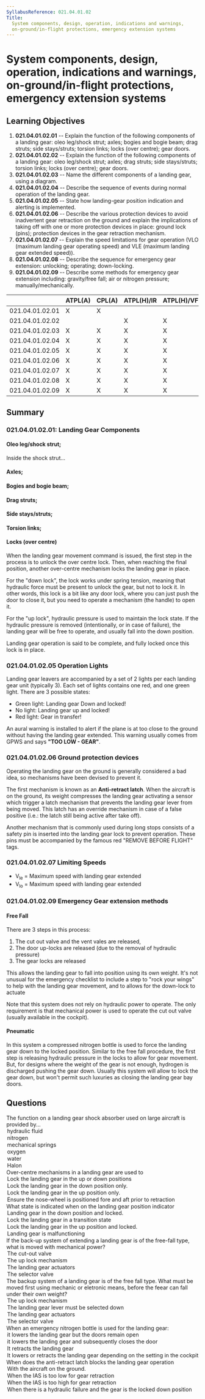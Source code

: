 ```yaml
---
SyllabusReference: 021.04.01.02
Title:
  System components, design, operation, indications and warnings,
  on-ground/in-flight protections, emergency extension systems
---
```


# System components, design, operation, indications and warnings, on-ground/in-flight protections, emergency extension systems

## Learning Objectives

1. **021.04.01.02.01** -- Explain the function of the following components of a
   landing gear: oleo leg/shock strut; axles; bogies and bogie beam; drag
   struts; side stays/struts; torsion links; locks (over centre); gear doors.
2. **021.04.01.02.02** -- Explain the function of the following components of a
   landing gear: oleo leg/shock strut; axles; drag struts; side stays/struts;
   torsion links; locks (over centre); gear doors.
3. **021.04.01.02.03** -- Name the different components of a landing gear, using
   a diagram.
4. **021.04.01.02.04** -- Describe the sequence of events during normal
   operation of the landing gear.
5. **021.04.01.02.05** -- State how landing-gear position indication and
   alerting is implemented.
6. **021.04.01.02.06** -- Describe the various protection devices to avoid
   inadvertent gear retraction on the ground and explain the implications of
   taking off with one or more protection devices in place: ground lock (pins);
   protection devices in the gear retraction mechanism.
7. **021.04.01.02.07** -- Explain the speed limitations for gear operation (VLO
   (maximum landing gear operating speed) and VLE (maximum landing gear extended
   speed)).
8. **021.04.01.02.08** -- Describe the sequence for emergency gear extension:
   unlocking; operating; down-locking.
9. **021.04.01.02.09** -- Describe some methods for emergency gear extension
   including: gravity/free fall; air or nitrogen pressure;
   manually/mechanically.

|                 | ATPL(A) | CPL(A) | ATPL(H)/IR | ATPL(H)/VFR | CPL(H) | IR  | CBIR(A) |
| --------------- | ------- | ------ | ---------- | ----------- | ------ | --- | ------- |
| 021.04.01.02.01 | X       | X      |            |             |        |     |         |
| 021.04.01.02.02 |         |        | X          | X           | X      |     |         |
| 021.04.01.02.03 | X       | X      | X          | X           | X      |     |         |
| 021.04.01.02.04 | X       | X      | X          | X           | X      |     |         |
| 021.04.01.02.05 | X       | X      | X          | X           | X      |     |         |
| 021.04.01.02.06 | X       | X      | X          | X           | X      |     |         |
| 021.04.01.02.07 | X       | X      | X          | X           | X      |     |         |
| 021.04.01.02.08 | X       | X      | X          | X           | X      |     |         |
| 021.04.01.02.09 | X       | X      | X          | X           | X      |     |         |

## Summary

### 021.04.01.02.01: Landing Gear Components

#### Oleo leg/shock strut;

Inside the shock strut...

#### Axles;

#### Bogies and bogie beam;

#### Drag struts;

#### Side stays/struts;

#### Torsion links;

#### Locks (over centre)

When the landing gear movement command is issued, the first step in the process
is to unlock the over centre lock. Then, when reaching the final position,
another over-centre mechanism locks the landing gear in place.

For the "down lock", the lock works under spring tension, meaning that hydraulic
force must be present to unlock the gear, but not to lock it. In other words,
this lock is a bit like any door lock, where you can just push the door to close
it, but you need to operate a mechanism (the handle) to open it.

For the "up lock", hydraulic pressure is used to maintain the lock state. If the
hydraulic pressure is removed (intentionally, or in case of failure), the
landing gear will be free to operate, and usually fall into the down position.

Landing gear operation is said to be complete, and fully locked once this lock
is in place.

### 021.04.01.02.05 Operation Lights

Landing gear leavers are accompanied by a set of 2 lights per each landing gear
unit (typically 3). Each set of lights contains one red, and one green light.
There are 3 possible states:

- Green light: Landing gear Down and locked!
- No light: Landing gear up and locked!
- Red light: Gear in transfer!

An aural warning is installed to alert if the plane is at too close to the
ground without having the landing gear extended. This warning usually comes from
GPWS and says **"TOO LOW - GEAR"**.

### 021.04.01.02.06 Ground protection devices

Operating the landing gear on the ground is generally considered a bad idea, so
mechanisms have been devised to prevent it.

The first mechanism is known as an **Anti-retract latch**. When the aircraft is
on the ground, its weight compresses the landing gear activating a sensor which
trigger a latch mechanism that prevents the landing gear lever from being moved.
This latch has an override mechanism in case of a false positive (i.e.: the
latch still being active after take off).

Another mechanism that is commonly used during long stops consists of a safety
pin is inserted into the landing gear lock to prevent operation. These pins must
be accompanied by the famous red "REMOVE BEFORE FLIGHT" tags.

### 021.04.01.02.07 Limiting Speeds

- V<sub>le</sub> = Maximum speed with landing gear extended
- V<sub>lo</sub> = Maximum speed with landing gear extended

### 021.04.01.02.09 Emergency Gear extension methods

#### Free Fall

There are 3 steps in this process:

1. The cut out valve and the vent vales are released,
2. The door up-locks are released (due to the removal of hydraulic pressure)
3. The gear locks are released

This allows the landing gear to fall into position using its own weight. It's
not unusual for the emergency checklist to include a step to "rock your wings"
to help with the landing gear movement, and to allows for the down-lock to
actuate

Note that this system does not rely on hydraulic power to operate. The only
requirement is that mechanical power is used to operate the cut out valve
(usually available in the cockpit).

#### Pneumatic

In this system a compressed nitrogen bottle is used to force the landing gear
down to the locked position. Similar to the free fall procedure, the first step
is releasing hydraulic pressure in the locks to allow for gear movement. But,
for designs where the weight of the gear is not enough, hydrogen is discharged
pushing the gear down. Usually this system will allow to lock the gear down, but
won't permit such luxuries as closing the landing gear bay doors.

## Questions

<Question variant="definition" id="G1vqu9WD" lo="021.04.01.02.01">
  <Text>
    The <Subject /> function on a landing gear shock absorber used on large
    aircraft is provided by...
  </Text>
  <Option id="G1vqu9WD-1" subject="damping">
    hydraulic fluid
  </Option>
  <Option id="G1vqu9WD-2" subject="spring">
    nitrogen
  </Option>
  <Option id="G1vqu9WD-3" subject="No lights are lit">
    mechanical springs
  </Option>
  <Option id="G1vqu9WD-4">oxygen</Option>
  <Option id="G1vqu9WD-5">water</Option>
  <Option id="G1vqu9WD-6">Halon</Option>
</Question>

<Question variant="oneCorrect" id="HPkVNlk0" lo="021.04.01.02.01">
  <Text>Over-centre mechanisms in a landing gear are used to</Text>
  <Option id="HPkVNlk0-1" correct>
    Lock the landing gear in the up or down positions
  </Option>
  <Option id="HPkVNlk0-2">
    Lock the landing gear in the down position only.
  </Option>
  <Option id="HPkVNlk0-3">
    Lock the landing gear in the up position only.
  </Option>
  <Option id="HPkVNlk0-4">
    Ensure the nose-wheel is positioned fore and aft prior to retraction
  </Option>
</Question>

<Question variant="definition" id="AOb0nl79" lo="021.04.01.02.05">
  <Text>
    What state is indicated when <Subject /> on the landing gear position
    indicator
  </Text>
  <Option id="AOb0nl79-1" subject="All Green lights are lit">
    Landing gear in the down position and locked.
  </Option>
  <Option id="AOb0nl79-2" subject="All Red lights are lit">
    Lock the landing gear in a transition state
  </Option>
  <Option id="AOb0nl79-3" subject="No lights are lit">
    Lock the landing gear in the up position and locked.
  </Option>
  <Option id="AOb0nl79-4">Landing gear is malfunctioning</Option>
</Question>

<Question variant="oneCorrect" id="kwKgeect" lo="021.04.01.02.09">
  <Text>
    If the back-up system of extending a landing gear is of the free-fall type,
    what is moved with mechanical power?
  </Text>
  <Option
    id="kwKgeect-1"
    correct
    why="In a free fall mechanism the entire landing gear movement is powered by gravity. The exception is the cut out valve that allows to release hydraulic pressure keeping the system in place, which is operated mechanically. Usually by a valve in the cockpit"
  >
    The cut-out valve
  </Option>
  <Option
    id="kwKgeect-2"
    why="the up lock mechanism is under hydraulic pressure. It is operated indirectly when this pressure is removed by opening the cut out valve"
  >
    The up lock mechanism
  </Option>
  <Option id="kwKgeect-3">The landing gear actuators</Option>
  <Option id="kwKgeect-4">The selector valve</Option>
</Question>

<Question variant="oneCorrect" id="h6oPzNqr" lo="021.04.01.02.09">
  <Text>
    The backup system of a landing gear is of the free fall type. What must be
    moved first using mechanic or eletronic means, before the feear can fall
    under their own weight?
  </Text>
  <Option
    id="h6oPzNqr-1"
    correct
    why="This is technically incorrect, but its the only possibly correct answer."
  >
    The up lock mechanism
  </Option>
  <Option
    id="h6oPzNqr-2"
    why="The backup system bypasses the normal system completely. Usually the emergency process will include a step to put the landing gear leaver in the down position, but it's not the first step in the process."
  >
    The landing gear lever must be selected down
  </Option>
  <Option id="h6oPzNqr-3">The landing gear actuators</Option>
  <Option id="h6oPzNqr-4">The selector valve</Option>
</Question>

<Question variant="oneCorrect" id="UhhmiIud" lo="021.04.01.02.09">
  <Text>When an emergency nitrogen bottle is used for the landing gear:</Text>
  <Option
    id="UhhmiIud-1"
    correct
    why="Pneumatic emergency systems typically only perform the crucial operation of locking the gear down. All other luxuries are not performed"
  >
    it lowers the landing gear but the doors remain open
  </Option>
  <Option id="UhhmiIud-2">
    it lowers the landing gear and subsequently closes the door
  </Option>
  <Option id="UhhmiIud-3">It retracts the landing gear</Option>
  <Option id="UhhmiIud-4">
    It lowers or retracts the landing gear depending on the setting in the
    cockpit
  </Option>
</Question>

<Question variant="oneCorrect" id="UhhmiIud" lo="021.04.01.02.06">
  <Text>
    When does the anti-retract latch blocks the landing gear operation
  </Text>
  <Option id="UhhmiIud-1" correct>
    With the aircraft on the ground.
  </Option>
  <Option id="UhhmiIud-2">When the IAS is too low for gear retraction</Option>
  <Option id="UhhmiIud-3">When the IAS is too high for gear retraction</Option>
  <Option id="UhhmiIud-4">
    When there is a hydraulic failure and the gear is the locked down position
  </Option>
</Question>

